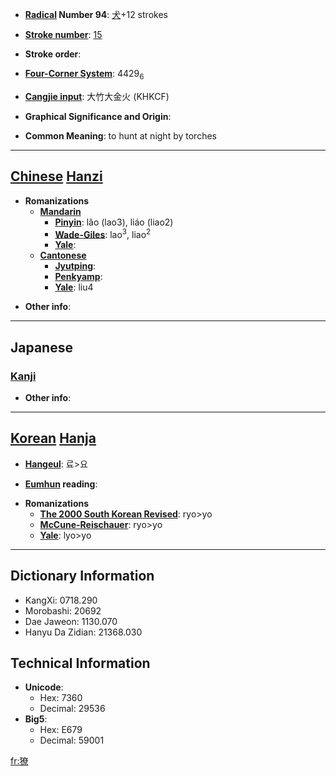 * '''[[Wiktionary:Chinese radical index| Radical]] Number 94''': [[Wiktionary:Chinese radical index 犬|犬]]+12 strokes

* '''[[Wiktionary:Chinese total strokes index|Stroke number]]''': [[Wiktionary:Chinese total strokes index 15|15]]

* '''Stroke order''': 

* '''[[Wiktionary:Chinese four corner index|Four-Corner System]]''': 4429<sub>6</sub>

* '''[[Wiktionary:Chinese Cangjie index|Cangjie input]]''': 大竹大金火 (KHKCF)

* '''Graphical Significance and Origin''': 

* '''Common Meaning''': to hunt at night by torches

----

== [[Chinese]] [[Hanzi]] ==

* '''Romanizations'''
** '''[[Mandarin]]'''
*** '''[[Pinyin]]''': lǎo (lao3), liáo (liao2)
*** '''[[Wade-Giles]]''': lao<sup>3</sup>, liao<sup>2</sup>
*** '''[[Yale]]''': 
** '''[[Cantonese]]'''
*** '''[[Jyutping]]''':
*** '''[[Penkyamp]]''': 
*** '''[[Yale]]''': liu4

* '''Other info''': 

----

==Japanese==
===[[Kanji]]===
{{kanji|on readings=[[りょう]] (ryō), [[ろう]] (rō), [[とう]] (tō)|kun readings=[[かり]] (kari)}}

* '''Other info''':  

----

== [[Korean]] [[Hanja]] ==

* '''[[Hangeul]]''': 료>요

* '''[[Eumhun]] reading''': 

* '''Romanizations'''
** '''[[The 2000 South Korean Revised Romanization|The 2000 South Korean Revised]]''': ryo>yo
** '''[[McCune-Reischauer]]''': ryo>yo
** '''[[Yale]]''': lyo>yo

----

== Dictionary Information ==

* KangXi: 0718.290
* Morobashi: 20692
* Dae Jaweon: 1130.070
* Hanyu Da Zidian: 21368.030

== Technical Information ==

* '''Unicode''':
** Hex: 7360
** Decimal: 29536
* '''Big5''':
** Hex: E679
** Decimal: 59001

[[fr:獠]]